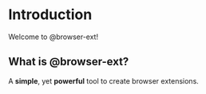 # Introduction

Welcome to @browser-ext!

## What is @browser-ext?

A **simple**, yet **powerful** tool to create browser extensions.
